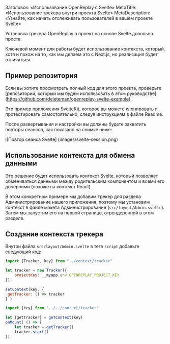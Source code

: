 Заголовок: «Использование OpenReplay с Svelte»
MetaTitle: «Использование трекера внутри проекта Svelte»
MetaDescription: «Узнайте, как начать отслеживать пользователей в вашем проекте Svelte»

Установка трекера OpenReplay в проект на основе Svelte довольно проста.

Ключевой момент для работы будет использование контекста, который, хотя и похож на то, как мы делаем это с Next.js, но реализация будет отличаться.

## Пример репозитория

Если вы хотите просмотреть полный код для этого проекта, проверьте [репозиторий, который мы будем использовать в этом руководстве] (https://github.com/deleteman/openreplay-svelte-example).

Это пример приложения SvelteKit, которое вы можете клонировать и протестировать самостоятельно, следуя инструкциям в файле Readme.

После развертывания и настройки вы должны будете захватить повторы сеансов, как показано на снимке ниже:

![Повтор сеанса Svelte] (images/svelte-session.png)

## Использование контекста для обмена данными

Это решение будет использовать контекст Svelte, который позволяет обмениваться данными между родительским компонентом и всеми его дочерними (похоже на контекст React).

В этом конкретном примере мы добавим трекер для раздела Администрирование нашего приложения, поэтому мы установим контекст в файле макета Администрирование (`src/layout/Admin.svelte`). Затем мы запустим его на первой странице, отрендеренной в этом разделе.

## Создание контекста трекера

Внутри файла `src/layout/Admin.svelte` в теге `script` добавьте следующий код:


```jsx
import {Tracker, key} from "../context/tracker"

let tracker = new Tracker({
    projectKey: __myapp.env.OPENREPLAY_PROJECT_KEY
});
  
setContext(key, {
 getTracker: () => tracker
} )
```

```jsx
import {key} from "../../context/tracker"
  
let {getTracker} = getContext(key)
onMount( () => {
	let tracker = getTracker()
	tracker.start()
})
```
